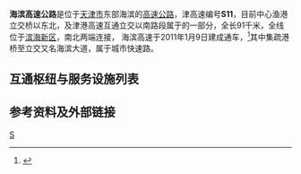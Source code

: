 {{中国高速公路信息框
| 省名 = 
| 编号 = G0111 
| 名称 = 秦滨高速公路（津冀界 - 津鲁界）
| 地圖 = 
| 路線簡稱 = 海滨
| 最近通車日期 = 2011年1月9日
| 规划总里程 = 91
| 起點 = [[天津市|天津市]][[滨海新区|滨海新区]]（临近[[河北省|河北省]][[唐山市|唐山市]]）
| 終點 = [[天津市|天津市]][[滨海新区|滨海新区]]（临近[[河北省|河北省]][[沧州市|沧州市]]）
| 出口處數 = 
| 服务区数 = 5
}}
{{中国高速公路信息框
| 省名 = Tianjin
| 编号 = S11 
| 名称 = 海滨高速公路
| 地圖 = 
| 路線簡稱 = 海滨
| 最近通車日期 = 2011年1月9日
| 规划总里程 = 91
| 起點 = [[天津市|天津市]][[滨海新区|滨海新区]]（临近[[河北省|河北省]][[唐山市|唐山市]]）
| 終點 = [[天津市|天津市]][[滨海新区|滨海新区]]（临近[[河北省|河北省]][[沧州市|沧州市]]）
| 出口處數 = 
| 服务区数 = 5
}}
'''海滨高速公路'''是位于[[天津市|天津市]]东部海滨的[[高速公路|高速公路]]，津高速编号'''S11'''，目前中心渔港立交桥以东北，及津港高速互通立交以南路段属于{{China Expwy Name|G0111}}的一部分，全长91千米，全线位于[[滨海新区|滨海新区]]，南北两端连接{{China Expwy Name|S012|P=Hebei}}，
海滨高速于2011年1月9日建成通车，<ref>{{cite web | url=http://news.enorth.com.cn/system/2011/01/10/005546605.shtml | title=津滨高速、海滨大道通车 提升“双城”速度 | publisher=北方网 | work=渤海早报 | date=2011-01-10 | access-date=2016-06-18 | archive-url=https://web.archive.org/web/20151019032843/http://news.enorth.com.cn/system/2011/01/10/005546605.shtml | archive-date=2015-10-19 | dead-url=no }}</ref>其中集疏港桥至{{China Expwy Name|S50|P=Tianjin}}立交又名海滨大道，属于城市快速路。
== 互通枢纽与服务设施列表 ==
{{Start expwy exit box|place=1}}
{{Expwy exit group|接{{China Expwy Name|G0111}}，往秦皇岛方向|place=1}}
{{Expwy exit item|place=[[天津市|天津市]]<br/>[[滨海新区|滨海新区]]|place rows=29|type=H|index=179|name=滨海绕城高速北部立交|highway connection={{China Expwy Name|G0111}}<br>{{China Expwy Name|S31|P=天津}}（神港旅游区方向，远期规划）|comment=秦皇岛方向入，滨州方向出}}
{{Expwy exit item|type=Q|name=中心渔港桥|road connection=}}
{{Expwy exit item|index=180|type=E|name=中心渔港|road connection={{中国省道名|234|P=天津|汉蔡路}}}}
{{Expwy exit item|type=T|name=永定新河|comment=免费路段起点}}
{{Expwy exit item|type=P|name=|comment=滨州方向，非正式停车区<br>西侧原有海滨高速连接线<br>往中新天津生态城，但已被挡墙封死}}
{{Expwy exit item|type=Q|name=永定新河特大桥|comment=}}
{{Expwy exit item|type=E|name=|road connection=海旭道|comment=秦皇岛方向出，滨州方向入}}
{{Expwy exit item|type=Q|name=永定新河特大桥|comment=}}
{{Expwy exit item|state=U|type=E|name=新港九号路|road connection=新港九号路|comment=往东}}
{{Expwy exit item|type=E|name=[[天津港|天津港]]八号门|road connection=东海路<br>新港八号路|comment=东海路：秦皇岛方向入，滨州方向出}}
{{Expwy exit item|type=E|name=|road connection=东海路|comment=秦皇岛方向入，滨州方向出}}
{{Expwy exit item|type=E|name=天津港七号门|road connection=新港七号路|comment=往东}}
{{Expwy exit item|type=E|name=京门大道|road connection=京门大道|comment=往东}}
{{Expwy exit item|type=E|name=临港|road connection={{中国国道名|103}}（新港四号路）}}
{{Expwy exit item|type=E|name=新港二号路|road connection=新港二号路}}
{{Expwy exit item|type=Q|name=[[海河大桥|海河大桥]]|comment=}}
{{Expwy exit item|type=P|name=|comment=秦皇岛方向，非正式停车区<br>滨州方向同地点则为一废弃酒店建筑出入口}}
{{Expwy exit item|type=E|name=[[天津大道|天津大道]]<br>[[大沽口炮台遗址博物馆|大沽口炮台遗址博物馆]]|road connection={{中国省道名|125|P=天津|天津大道}}<br>炮台路|comment=天津大道：仅滨州方向进出<br>炮台路：仅秦皇岛方向进出}}
{{Expwy exit item|type=E|name=港滨桥|road connection=津沽一线}}
{{Expwy exit item|state=L|type=P|name=源顺废品回收站|comment=秦皇岛方向，仅限路政内部使用<br>曾设置加油站，但已弃用多年}}
{{Expwy exit item|type=E|name=|road connection=海河道<br>商贸北路|comment=秦皇岛方向入，滨州方向出}}
{{Expwy exit item|type=E|name=|road connection=秦滨高速辅路|comment=秦皇岛方向入，滨州方向出}}
{{Expwy exit item|type=E|name=|road connection=秦滨高速辅路|comment=仅秦皇岛方向入口}}
{{Expwy exit item|type=E|name=|road connection=长江道<br>物流北路}}
{{Expwy exit item|type=E|name=|road connection=秦滨高速辅路|comment=秦皇岛方向出，滨州方向入<br>仅秦皇岛方向可以连接珠江道临港方向}}
{{Expwy exit item|type=H|name=|highway connection={{China Expwy Name|S50|P=Tianjin}}|comment=}}
{{Expwy exit item|state=L|type=E|name=[[天津塘沽机场|天津塘沽机场]]专用出入口|road connection=|comment=秦皇岛方向出入口<br>市交委高速公路管理处<br>路网控制系统未列入该出入口<br>疑似机场私自打通}}
{{Expwy exit item|type=T|name=临港|comment=免费路段终点}}
{{Expwy exit item|type=H|name=津港高速互通立交|highway connection={{China Expwy Name|G0111}}}}
{{Expwy exit group|接{{China Expwy Name|G0111}}，往滨州方向|place=1}}
{{End expwy exit box|place=1}}

== 参考资料及外部链接 ==
{{reflist}}
{{天津市高速公路}}
{{天津公路交通}}

[[Category:天津市高速公路|S]]
